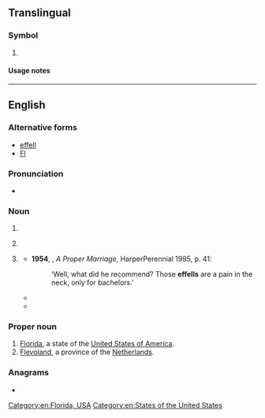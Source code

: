 {{also|fl|Fl|fl.|Fl.|ﬂ}}
==Translingual==

===Symbol===
{{mul-symbol}}

# {{ISO 3166|1|2|inr=1|Liechtenstein}}
#: {{syn|mul|LI|qq1=for general use}}

====Usage notes====
{{ISO 3166/inr||designating road vehicles under the 1949 {{w|Geneva Convention on Road Traffic}} and 1968 {{w|Vienna Convention on Road Traffic}}|{{w|Liechtenstein}}|LI}}

----

==English==

===Alternative forms===
* [[effell]]
* [[Fl]]

===Pronunciation===
* {{audio|en|En-au-FL.ogg|Audio (AU)}}

===Noun===
{{en-noun}}

# {{abbreviation of|en|foreign language}}
# {{label|en|aviation}} {{abbreviation of|en|flight level}}
# {{lb|en|slang|now|chiefly|historical}} {{abbreviation of|en|French letter}}
#* '''1954''', {{w|Doris Lessing}}, ''A Proper Marriage'', HarperPerennial 1995, p. 41:
#*: ‘Well, what did he recommend? Those '''effells''' are a pain in the neck, only for bachelors.’
#* {{quote-text|en|year=2005|author=Shilpa Agarwal|title=Haunting Bombay|passage=Used and discarded '''Fls'''–French letters–floated in the slime, little opaque vessels carrying human seed into oblivion.}}
#* {{quote-text|en|year=2012|author=Ian McCall|title=Going Going Gone|page=94|passage=You could buy '''FLs''' quietly in chemists' shops and often in barber shops.}}

===Proper noun===
{{en-proper noun}}

# [[Florida]], a state of the [[United States of America]].
# [[Flevoland]], a province of the [[Netherlands]].

===Anagrams===
* {{anagrams|en|a=fl|LF|lf}}

[[Category:en:Florida, USA]]
[[Category:en:States of the United States]]